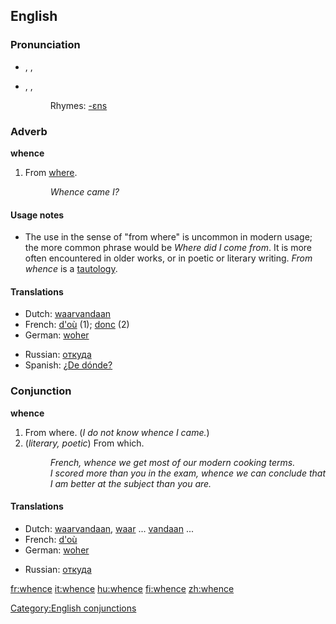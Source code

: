 ==English==

===Pronunciation===
*{{AHD|wĕns}}, {{IPA|/wens/}}, {{SAMPA|/wens/}}
*{{AHD|hwĕns}}, {{IPA|/ʍens/}}, {{SAMPA|/Wens/}}
*:Rhymes: [[Rhymes:English:-ɛns|-ɛns]]

===Adverb===
'''whence'''

# From [[where]].
#: ''Whence came I?''

====Usage notes====
*The use in the sense of "from where" is uncommon in modern usage; the more common phrase would be ''Where did I come from''. It is more often encountered in older works, or in poetic or literary writing. ''From whence'' is a [[tautology]].

====Translations====
{{top}}
*Dutch: [[waarvandaan]]
*French: [[d'où]] (1); [[donc]] (2)
*German: [[woher]]
{{mid}}
*Russian: [[откуда]]
*Spanish: [[¿De dónde?]]
{{bottom}}

===Conjunction===
'''whence'''

# From where. (''I do not know whence I came.'')
# (''literary, poetic'') From which.
#: ''French, whence we get most of our modern cooking terms.''
#: ''I scored more than you in the exam, whence we can conclude that I am better at the subject than you are.''

====Translations====
{{top}}
*Dutch: [[waarvandaan]], [[waar]] ... [[vandaan]] ...
*French: [[d'où]]
*German: [[woher]]
{{mid}}
*Russian: [[откуда]]
{{bottom}}

[[Category:English conjunctions]]

[[fr:whence]]
[[it:whence]]
[[hu:whence]]
[[fi:whence]]
[[zh:whence]]